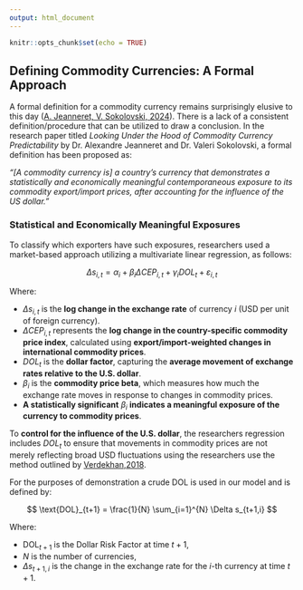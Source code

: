 ```yaml
---
output: html_document
---
```


```r
knitr::opts_chunk$set(echo = TRUE)
```

## **Defining Commodity Currencies: A Formal Approach**

A formal definition for a commodity currency remains surprisingly elusive to this day ([A. Jeanneret, V. Sokolovski, 2024](https://papers.ssrn.com/sol3/papers.cfm?abstract_id=4564504)). There is a lack of a consistent definition/procedure that can be utilized to draw a conclusion. In the research paper titled *Looking Under the Hood of Commodity Currency Predictability* by Dr. Alexandre Jeanneret and Dr. Valeri Sokolovski, a formal definition has been proposed as:

*"[A commodity currency is] a country's currency that demonstrates a statistically and economically meaningful contemporaneous exposure to its commodity export/import prices, after accounting for the influence of the US dollar."*

### **Statistical and Economically Meaningful Exposures**

To classify which exporters have such exposures, researchers used a market-based approach utilizing a multivariate linear regression, as follows:

$$
\Delta s_{i,t} = \alpha_i + \beta_i \Delta CEP_{i,t} + \gamma_i DOL_t + \varepsilon_{i,t}
$$

Where:

-   $\Delta s_{i,t}$ is the **log change in the exchange rate** of currency $i$ (USD per unit of foreign currency).
-   $\Delta CEP_{i,t}$ represents the **log change in the country-specific commodity price index**, calculated using **export/import-weighted changes in international commodity prices**.
-   $DOL_t$ is the **dollar factor**, capturing the **average movement of exchange rates relative to the U.S. dollar**.
-   $\beta_i$ is the **commodity price beta**, which measures how much the exchange rate moves in response to changes in commodity prices.
-   **A statistically significant** $\beta_i$ **indicates a meaningful exposure of the currency to commodity prices**.

To **control for the influence of the U.S. dollar**, the researchers regression includes $DOL_t$ to ensure that movements in commodity prices are not merely reflecting broad USD fluctuations using the researchers use the method outlined by [Verdekhan,2018](https://econpapers.repec.org/article/blajfinan/v_3a73_3ay_3a2018_3ai_3a1_3ap_3a375-418.htm).

For the purposes of demonstration a crude DOL is used in our model and is defined by:

$$
\text{DOL}_{t+1} = \frac{1}{N} \sum_{i=1}^{N} \Delta s_{t+1,i}
$$

Where:

-   $\text{DOL}_{t+1}$ is the Dollar Risk Factor at time $t+1$,
-   $N$ is the number of currencies,
-   $\Delta s_{t+1,i}$ is the change in the exchange rate for the $i$-th currency at time $t+1$.

